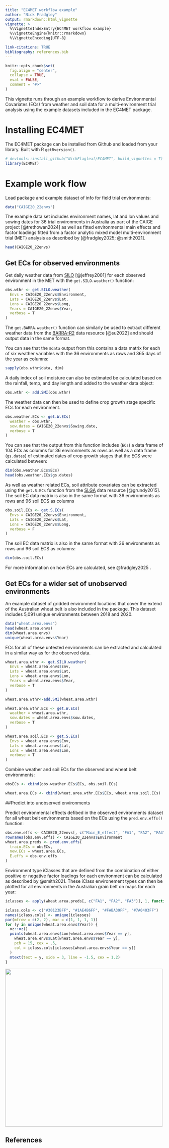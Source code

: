 ```yaml
---
title: "EC4MET workflow example"
author: "Nick Fradgley"
output: rmarkdown::html_vignette
vignette: >
  %\VignetteIndexEntry{EC4MET workflow example}
  %\VignetteEngine{knitr::rmarkdown}
  %\VignetteEncoding{UTF-8}

link-citations: TRUE
bibliography: references.bib
---
```


```r
knitr::opts_chunk$set(
  fig.align = "center",
  collapse = TRUE,
  eval = FALSE,
  comment = "#>"
)
```

This vignette runs through an example workflow to derive Environmental Covariates (ECs) from weather and soil data for a multi-environment trial analysis using the example datasets included in the EC4MET package.

# Installing EC4MET

The EC4MET package can be installed from Github and loaded from your library. Built with R `getRversion()`.

```r
# devtools::install_github("NickFlagleaf/EC4MET", build_vignettes = T)
library(EC4MET)
```

# Example work flow

Load package and example dataset of info for field trial environments:

```r
data("CAIGE20_22envs")
```

The example data set includes environment names, lat and lon values and sowing dates for 36 trial environments in Australia as part of the CAIGE project [@trethowan2024] as well as fitted environmental main effects and factor loadings fitted from a factor analytic mixed model multi-environment trial (MET) analysis as described by [@fradgley2025; @smith2021].

```r
head(CAIGE20_22envs)
```

## Get ECs for observed environments

Get daily weather data from [SILO](https://www.longpaddock.qld.gov.au/silo/) [@jeffrey2001] for each observed environment in the MET with the `get.SILO.weather()` function:

```r
obs.wthr <- get.SILO.weather(
  Envs = CAIGE20_22envs$Environment,
  Lats = CAIGE20_22envs$Lat,
  Lons = CAIGE20_22envs$Long,
  Years = CAIGE20_22envs$Year,
  verbose = T
)
```

The `get.BARRA.weather()` function can similarly be used to extract different weather data from the [BARRA-R2](https://opus.nci.org.au/spaces/NDP/pages/264241166/BOM+BARRA2+ob53) data resource [@su2022] and should output data in the same format.

You can see that the `$data` output from this contains a data matrix for each of six weather variables with the 36 environments as rows and 365 days of the year as columns:

```r
sapply(obs.wthr$data, dim)
```

A daily index of soil moisture can also be estimated be calculated based on the rainfall, temp, and day length and added to the weather data object:

```r
obs.wthr <- add.SMI(obs.wthr)
```

The weather data can then be used to define crop growth stage specific ECs for each environment.

```r
obs.weather.ECs <- get.W.ECs(
  weather = obs.wthr,
  sow.dates = CAIGE20_22envs$Sowing.date,
  verbose = T
)
```

You can see that the output from this function includes (`ECs`) a data frame of 104 ECs as columns for 36 environments as rows as well as a data frame (`gs.dates`) of estimated dates of crop growth stages that the ECS were calculated between:

```r
dim(obs.weather.ECs$ECs)
head(obs.weather.ECs$gs.dates)
```

As well as weather related ECs, soil attribute covariates can be extracted using the `get.S.ECs` function from the [SLGA](https://www.clw.csiro.au/aclep/soilandlandscapegrid/GetData-R_package.html) data resource [@grundy2015]. The soil EC data matrix is also in the same format with 36 environments as rows and 96 soil ECS as columns

```r
obs.soil.ECs <- get.S.ECs(
  Envs = CAIGE20_22envs$Environment,
  Lats = CAIGE20_22envs$Lat,
  Lons = CAIGE20_22envs$Long,
  verbose = F
)
```

The soil EC data matrix is also in the same format with 36 environments as rows and 96 soil ECS as columns:

```r
dim(obs.soil.ECs)
```

For more information on how ECs are calculated, see @fradgley2025 .

## Get ECs for a wider set of unobserved environments

An example dataset of gridded environment locations that cover the extend of the Australian wheat belt is also included in the package. This dataset includes 5,091 unique environments between 2018 and 2020.

```r
data("wheat.area.envs")
head(wheat.area.envs)
dim(wheat.area.envs)
unique(wheat.area.envs$Year)
```

ECs for all of these untested environments can be extracted and calculated in a similar way as for the observed data.

```r
wheat.area.wthr <- get.SILO.weather(
  Envs = wheat.area.envs$Env,
  Lats = wheat.area.envs$Lat,
  Lons = wheat.area.envs$Lon,
  Years = wheat.area.envs$Year,
  verbose = T
)

wheat.area.wthr<-add.SMI(wheat.area.wthr)

wheat.area.wthr.ECs <- get.W.ECs(
  weather = wheat.area.wthr,
  sow.dates = wheat.area.envs$sow.dates,
  verbose = T
)

wheat.area.soil.ECs <- get.S.ECs(
  Envs = wheat.area.envs$Env,
  Lats = wheat.area.envs$Lat,
  Lons = wheat.area.envs$Lon,
  verbose = T
)
```

Combine weather and soil ECs for the observed and wheat belt environments:

```r
obsECs <- cbind(obs.weather.ECs$ECs, obs.soil.ECs)

wheat.area.ECs <- cbind(wheat.area.wthr.ECs$ECs, wheat.area.soil.ECs)
```

##Predict into unobserved environments

Predict environmental effects defibed in the observed environments dataset for all wheat belt environments based on the ECs using the `pred.env.effs()` function:

```r
obs.env.effs <- CAIGE20_22envs[, c("Main_E_effect", "FA1", "FA2", "FA3")]
rownames(obs.env.effs) <- CAIGE20_22envs$Environment
wheat.area.preds <- pred.env.effs(
  train.ECs = obsECs,
  new.ECs = wheat.area.ECs,
  E.effs = obs.env.effs
)
```

Environment type iClasses that are defined from the combination of either positive or negative factor loadings for each environment can be calculated as described by @smith2021. These iClass environement types can then be plotted for all environments in the Australian grain belt on maps for each year:

```r
iclasses <- apply(wheat.area.preds[, c("FA1", "FA2", "FA3")], 1, function(x) paste(ifelse(x > 0, "p", "n"), collapse = ""))

iclass.cols <- c("#30123BFF", "#1AE4B6FF", "#FABA39FF", "#7A0403FF")
names(iclass.cols) <- unique(iclasses)
par(mfrow = c(2, 2), mar = c(1, 1, 1, 1))
for (y in unique(wheat.area.envs$Year)) {
  oz::oz()
  points(wheat.area.envs$Lon[wheat.area.envs$Year == y],
    wheat.area.envs$Lat[wheat.area.envs$Year == y],
    pch = 15, cex = .5,
    col = iclass.cols[iclasses[wheat.area.envs$Year == y]]
  )
  mtext(text = y, side = 3, line = -1.5, cex = 1.2)
}
```

![](images/maps.jpeg){width="500"}

## References
